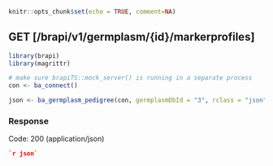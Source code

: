 ```r
knitr::opts_chunk$set(echo = TRUE, comment=NA)
```
## GET [/brapi/v1/germplasm/{id}/markerprofiles]

```r
library(brapi)
library(magrittr)

# make sure brapiTS::mock_server() is running in a separate process
con <- ba_connect()

json <- ba_germplasm_pedigree(con, germplasmDbId = "3", rclass = "json")
```

### Response

Code: 200 (application/json)

```json
`r json`
```


